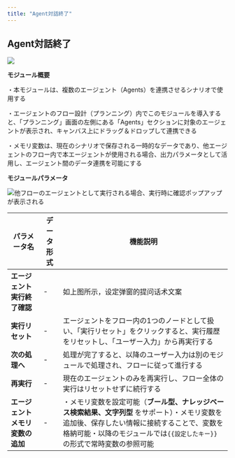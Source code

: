 ```yaml
---
title: "Agent対話終了"
---
```


## Agent対話終了

![](https://uxkpl4cba3j.feishu.cn/space/api/box/stream/download/asynccode/?code=NDE2MmM1MDYzM2ViNzE2NDRkZjU4YjkyNzIyMmY2Y2VfN2N5cjFSYkVlYkNYREpXcDBOekpnOXdmc2Z1UG5nVW1fVG9rZW46S2NLd2JsakpWbzZBZzZ4NzhrWGNUbmt5bjFmXzE3NDMwNDI3MzI6MTc0MzA0NjMzMl9WNA)

**モジュール概要**

・本モジュールは、複数のエージェント（Agents）を連携させるシナリオで使用する

・エージェントのフロー設計（プランニング）内でこのモジュールを導入すると、「プランニング」画面の左側にある「Agents」セクションに対象のエージェントが表示され、キャンバス上にドラッグ＆ドロップして連携できる

・メモリ変数は、現在のシナリオで保存される一時的なデータであり、他エージェントのフロー内で本エージェントが使用される場合、出力パラメータとして活用し、エージェント間のデータ連携を可能にする

**モジュールパラメータ**

![他フローのエージェントとして実行される場合、実行時に確認ポップアップが表示される](https://uxkpl4cba3j.feishu.cn/space/api/box/stream/download/asynccode/?code=YjhhZWE1NzE4YjFkMTQwMWRkYjE0NTY5NzI0ZWM5MGZfdko3WnZkYVpHc0lxT0JkYjNrZ3VYbnRCNDNNWkkyWVRfVG9rZW46RlFiM2J6OGY0b0FXYWp4QmtSWWNyd2RCbk9oXzE3NDMwNDI3MzI6MTc0MzA0NjMzMl9WNA)

| パラメータ名             | データ形式 | 機能説明                                                                                                               |
| ------------------ | ----- | ------------------------------------------------------------------------------------------------------------------ |
| **エージェント実行終了確認**   | -     | 如上图所示，设定弹窗的提问话术文案                                                                                                  |
| **実行リセット**         | -     | エージェントをフロー内の1つのノードとして扱い、「実行リセット」をクリックすると、実行履歴をリセットし、「ユーザー入力」から再実行する                                                |
| **次の処理へ**          | -     | 処理が完了すると、以降のユーザー入力は別のモジュールで処理され、フローに従って進行する                                                                        |
| **再実行**            | -     | 現在のエージェントのみを再実行し、フロー全体の実行はリセットせずに続行する                                                                              |
| **エージェントメモリ変数の追加** | -     | ・メモリ変数を設定可能（**ブール型、ナレッジベース検索結果、文字列型** をサポート）・メモリ変数を追加後、保存したい情報に接続することで、変数を格納可能・以降のモジュールでは`{{設定したキー}}`の形式で常時変数の参照可能 |

